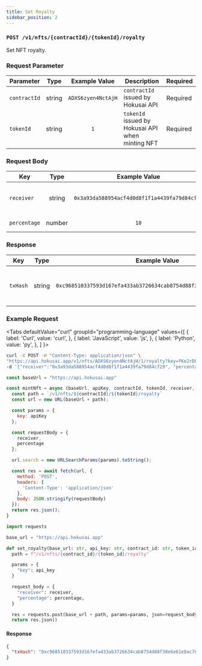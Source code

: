 ```yaml
---
title: Set Royalty
sidebar_position: 2
---
```


### `POST /v1/nfts/{contractId}/{tokenId}/royalty`

Set NFT royalty.

### Request Parameter

|Parameter|Type|Example Value|Description|Required|
|--|:--:|:--:|--|--|
|`contractId`|string|`ADXS6zyen4NctAjH`|`contractId` issued by Hokusai API|Required|
|`tokenId`|string|`1`|`tokenId` issued by Hokusai API when minting NFT|Required|

### Request Body

|Key|Type|Example Value|Description|
|--|:--:|:--:|--|
|`receiver`|string|`0x3a93da588954acf4d0d8f1f1a4439fa79d84cf29`|Royalty recipient's Ethereum address|
|`percentage`|number|`10`|Royalty rate (0~100%)|

### Response

|Key|Type|Example Value|Description|
|--|:--:|:--:|--|
|`txHash`|string|`0xc968510337593d167efa433ab3726634cab8754d88f38e6e61e8ac7071601c42`|Hash value of the transaction that issues the NFT|

### Example Request

<Tabs
  defaultValue="curl"
  groupId="programming-language"
  values={[
    { label: 'Curl', value: 'curl', },
    { label: 'JavaScript', value: 'js', },
    { label: 'Python', value: 'py', },
  ]
}>
<TabItem value="curl">

```bash
curl -X POST -H "Content-Type: application/json" \ 
"https://api.hokusai.app/v1/nfts/ADXS6zyen4NctAjH/1/royalty?key=fKe2rDFUZjSSdXfW" \
-d '{"receiver":"0x3a93da588954acf4d0d8f1f1a4439fa79d84cf29", "percentage": 10}'
```

</TabItem>
<TabItem value="js">

```js
const baseUrl = "https://api.hokusai.app"

const mintNft = async (baseUrl, apiKey, contractId, tokenId, receiver, percentage) => {
  const path = `/v1/nfts/${contractId}/${tokenId}/royalty`
  const url = new URL(baseUrl + path);

  const params = {
    key: apiKey
  };

  const requestBody = {
    receiver,
    percentage
  };

  url.search = new URLSearchParams(params).toString();

  const res = await fetch(url, {
    method: 'POST',
    headers: {
      'Content-Type': 'application/json'
    },
    body: JSON.stringify(requestBody)
  });
  return res.json();
}
```

</TabItem>
<TabItem value="py">

```py
import requests

base_url = "https://api.hokusai.app"

def set_royalty(base_url: str, api_key: str, contract_id: str, token_id: str, receiver: str, percentage: float):
  path = f"/v1/nfts/{contract_id}/{token_id}/royalty"

  params = {
    "key": api_key
  }

  request_body = {
    "receiver": receiver,
    "percentage": percentage,
  }

  res = requests.post(base_url + path, params=params, json=request_body)
  return res.json()
```

</TabItem>
</Tabs>

#### Response

```json
{
  "txHash": "0xc968510337593d167efa433ab3726634cab8754d88f38e6e61e8ac7071601c42"
}
```